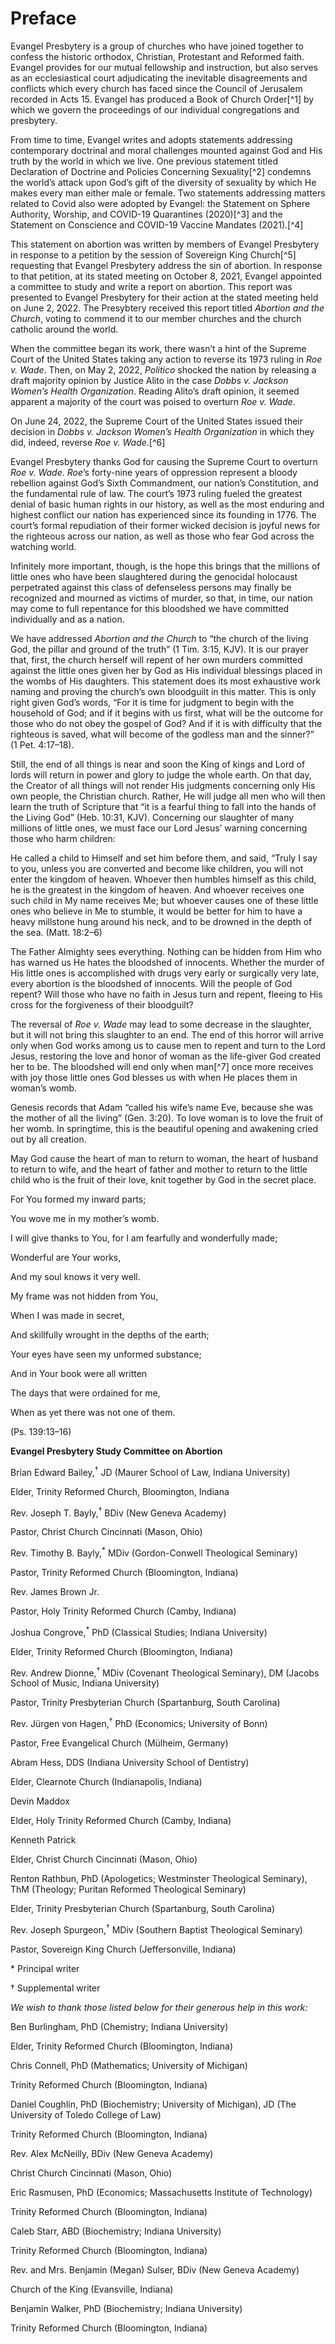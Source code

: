 # Preface {-}

Evangel Presbytery is a group of churches who have joined together to confess the historic orthodox, Christian, Protestant and Reformed faith. Evangel provides for our mutual fellowship and instruction, but also serves as an ecclesiastical court adjudicating the inevitable disagreements and conflicts which every church has faced since the Council of Jerusalem recorded in Acts 15. Evangel has produced a Book of Church Order[^1] by which we govern the proceedings of our individual congregations and presbytery.

From time to time, Evangel writes and adopts statements addressing contemporary doctrinal and moral challenges mounted against God and His truth by the world in which we live. One previous statement titled Declaration of Doctrine and Policies Concerning Sexuality[^2] condemns the world's attack upon God's gift of the diversity of sexuality by which He makes every man either male or female. Two statements addressing matters related to Covid also were adopted by Evangel: the Statement on Sphere Authority, Worship, and COVID-19 Quarantines (2020)[^3] and the Statement on Conscience and COVID-19 Vaccine Mandates (2021).[^4]

This statement on abortion was written by members of Evangel Presbytery in response to a petition by the session of Sovereign King Church[^5] requesting that Evangel Presbytery address the sin of abortion. In response to that petition, at its stated meeting on October 8, 2021, Evangel appointed a committee to study and write a report on abortion. This report was presented to Evangel Presbytery for their action at the stated meeting held on June 2, 2022. The Presybtery received this report titled *Abortion and the Church*, voting to commend it to our member churches and the church catholic around the world.

When the committee began its work, there wasn't a hint of the Supreme Court of the United States taking any action to reverse its 1973 ruling in *Roe v. Wade*. Then, on May 2, 2022, *Politico* shocked the nation by releasing a draft majority opinion by Justice Alito in the case *Dobbs v. Jackson Women's Health Organization*. Reading Alito's draft opinion, it seemed apparent a majority of the court was poised to overturn *Roe v. Wade*.

On June 24, 2022, the Supreme Court of the United States issued their decision in *Dobbs v. Jackson Women's Health Organization* in which they did, indeed, reverse *Roe v. Wade*.[^6]

Evangel Presbytery thanks God for causing the Supreme Court to overturn *Roe v. Wade*. *Roe*'s forty-nine years of oppression represent a bloody rebellion against God's Sixth Commandment, our nation's Constitution, and the fundamental rule of law. The court's 1973 ruling fueled the greatest denial of basic human rights in our history, as well as the most enduring and highest conflict our nation has experienced since its founding in 1776. The court's formal repudiation of their former wicked decision is joyful news for the righteous across our nation, as well as those who fear God across the watching world.

Infinitely more important, though, is the hope this brings that the millions of little ones who have been slaughtered during the genocidal holocaust perpetrated against this class of defenseless persons may finally be recognized and mourned as victims of murder, so that, in time, our nation may come to full repentance for this bloodshed we have committed individually and as a nation.

We have addressed *Abortion and the Church* to "the church of the living God, the pillar and ground of the truth" (1 Tim. 3:15, KJV). It is our prayer that, first, the church herself will repent of her own murders committed against the little ones given her by God as His individual blessings placed in the wombs of His daughters. This statement does its most exhaustive work naming and proving the church's own bloodguilt in this matter. This is only right given God's words, "For it is time for judgment to begin with the household of God; and if it begins with us first, what will be the outcome for those who do not obey the gospel of God? And if it is with difficulty that the righteous is saved, what will become of the godless man and the sinner?" (1 Pet. 4:17--18).

Still, the end of all things is near and soon the King of kings and Lord of lords will return in power and glory to judge the whole earth. On that day, the Creator of all things will not render His judgments concerning only His own people, the Christian church. Rather, He will judge all men who will then learn the truth of Scripture that "it is a fearful thing to fall into the hands of the Living God" (Heb. 10:31, KJV). Concerning our slaughter of many millions of little ones, we must face our Lord Jesus' warning concerning those who harm children:

He called a child to Himself and set him before them, and said, "Truly I say to you, unless you are converted and become like children, you will not enter the kingdom of heaven. Whoever then humbles himself as this child, he is the greatest in the kingdom of heaven. And whoever receives one such child in My name receives Me; but whoever causes one of these little ones who believe in Me to stumble, it would be better for him to have a heavy millstone hung around his neck, and to be drowned in the depth of the sea. (Matt. 18:2--6)

The Father Almighty sees everything. Nothing can be hidden from Him who has warned us He hates the bloodshed of innocents. Whether the murder of His little ones is accomplished with drugs very early or surgically very late, every abortion is the bloodshed of innocents. Will the people of God repent? Will those who have no faith in Jesus turn and repent, fleeing to His cross for the forgiveness of their bloodguilt?

The reversal of *Roe v. Wade* may lead to some decrease in the slaughter, but it will not bring this slaughter to an end. The end of this horror will arrive only when God works among us to cause men to repent and turn to the Lord Jesus, restoring the love and honor of woman as the life-giver God created her to be. The bloodshed will end only when man[^7] once more receives with joy those little ones God blesses us with when He places them in woman's womb.

Genesis records that Adam "called his wife's name Eve, because she was the mother of all the living" (Gen. 3:20). To love woman is to love the fruit of her womb. In springtime, this is the beautiful opening and awakening cried out by all creation.

May God cause the heart of man to return to woman, the heart of husband to return to wife, and the heart of father and mother to return to the little child who is the fruit of their love, knit together by God in the secret place.

For You formed my inward parts;

You wove me in my mother's womb.

I will give thanks to You, for I am fearfully and wonderfully made;

Wonderful are Your works,

And my soul knows it very well.

My frame was not hidden from You,

When I was made in secret,

And skillfully wrought in the depths of the earth;

Your eyes have seen my unformed substance;

And in Your book were all written

The days that were ordained for me,

When as yet there was not one of them.

(Ps. 139:13--16)

**Evangel Presbytery Study Committee on Abortion**

Brian Edward Bailey,^†^ JD (Maurer School of Law, Indiana University)

Elder, Trinity Reformed Church, Bloomington, Indiana

Rev. Joseph T. Bayly,^†^ BDiv (New Geneva Academy)

Pastor, Christ Church Cincinnati (Mason, Ohio)

Rev. Timothy B. Bayly,^\*^ MDiv (Gordon-Conwell Theological Seminary)

Pastor, Trinity Reformed Church (Bloomington, Indiana)

Rev. James Brown Jr.

Pastor, Holy Trinity Reformed Church (Camby, Indiana)

Joshua Congrove,^\*^ PhD (Classical Studies; Indiana University)

Elder, Trinity Reformed Church (Bloomington, Indiana)

Rev. Andrew Dionne,^†^ MDiv (Covenant Theological Seminary), DM (Jacobs School of Music, Indiana University)

Pastor, Trinity Presbyterian Church (Spartanburg, South Carolina)

Rev. Jürgen von Hagen,^†^ PhD (Economics; University of Bonn)

Pastor, Free Evangelical Church (Mülheim, Germany)

Abram Hess, DDS (Indiana University School of Dentistry)

Elder, Clearnote Church (Indianapolis, Indiana)

Devin Maddox

Elder, Holy Trinity Reformed Church (Camby, Indiana)

Kenneth Patrick

Elder, Christ Church Cincinnati (Mason, Ohio)

Renton Rathbun, PhD (Apologetics; Westminster Theological Seminary), ThM (Theology; Puritan Reformed Theological Seminary)

Elder, Trinity Presbyterian Church (Spartanburg, South Carolina)

Rev. Joseph Spurgeon,^†^ MDiv (Southern Baptist Theological Seminary)

Pastor, Sovereign King Church (Jeffersonville, Indiana)

\* Principal writer

† Supplemental writer

*We wish to thank those listed below for their generous help in this work:*

Ben Burlingham, PhD (Chemistry; Indiana University)

Elder, Trinity Reformed Church (Bloomington, Indiana)

Chris Connell, PhD (Mathematics; University of Michigan)

Trinity Reformed Church (Bloomington, Indiana)

Daniel Coughlin, PhD (Biochemistry; University of Michigan), JD (The University of Toledo College of Law)

Trinity Reformed Church (Bloomington, Indiana)

Rev. Alex McNeilly, BDiv (New Geneva Academy)

Christ Church Cincinnati (Mason, Ohio)

Eric Rasmusen, PhD (Economics; Massachusetts Institute of Technology)

Trinity Reformed Church (Bloomington, Indiana)

Caleb Starr, ABD (Biochemistry; Indiana University)

Trinity Reformed Church (Bloomington, Indiana)

Rev. and Mrs. Benjamin (Megan) Sulser, BDiv (New Geneva Academy)

Church of the King (Evansville, Indiana)

Benjamin Walker, PhD (Biochemistry; Indiana University)

Trinity Reformed Church (Bloomington, Indiana)
